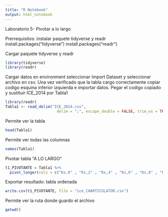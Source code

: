 ```yaml
---
title: "R Notebook"
output: html_notebook
---
```


Laboratorio 5- Pivotar a lo largo

Prerrequisitos: instalar paquete tidyverse  y readr
install.packages("tidyverse")
install.packages("readr")

Cargar paquete tidyverse y readr
```r
library(tidyverse)
library(readr)
```

Cargar datos en environment seleccionar Import Dataset y seleccionar archivo en csv. Una vez verificado que la tabla cargo correctamente copiar codigo esquina inferior izquierda e importar datos. Pegar el codigo copiado y sustituir ICE_2014 por Tabla1
```r
library(readr)
Tabla1 <- read_delim("ICE_2014.csv", 
                       delim = ";", escape_double = FALSE, trim_ws = TRUE)
```

Permite ver la tabla
```r
head(Tabla1)
```


Permite ver todas las columnas
```r
names(Tabla1)
```

Pivotar tabla  "A LO LARGO"
```r
t1_PIVOTANTE = Tabla1 %>%
  pivot_longer(cols = c("Ks,0" , "Ks,2" , "Ks,4" , "Ks,6" , "Ks,8" , "Ks,10" , "Ks,12" , "Ks,14" , "Ks,16" , "Ks,18" , "Ks,20" , "Ks,22" , "Ks,24" , "Ks,26"), names_to = "iteracion", values_to = "ranking")
```

Exportar resultado: tabla ordenada
```r
write.csv(t1_PIVOTANTE, file = "ice_CHARTICULATOR.csv")
```

Permite ver la ruta donde guardo el archivo
```r
getwd()
```
